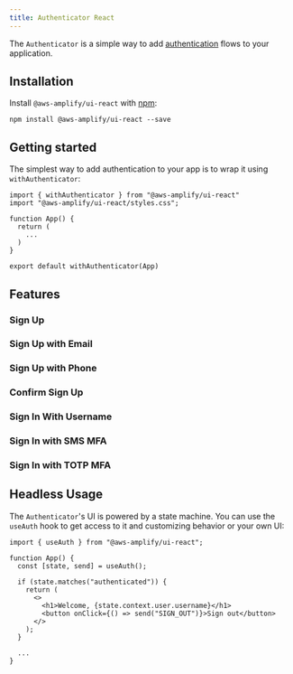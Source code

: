 ```yaml
---
title: Authenticator React
---
```



The `Authenticator` is a simple way to add [authentication](https://docs.amplify.aws/lib/auth/getting-started/q/platform/js)
flows to your application.

## Installation

Install `@aws-amplify/ui-react` with [npm](https://www.npmjs.com/):

```shell
npm install @aws-amplify/ui-react --save
```

## Getting started

The simplest way to add authentication to your app is to wrap it using `withAuthenticator`:

```js{1-2,10}
import { withAuthenticator } from "@aws-amplify/ui-react"
import "@aws-amplify/ui-react/styles.css";

function App() {
  return (
    ...
  )
}

export default withAuthenticator(App)
```

## Features

### Sign Up

<Feature name="sign-up" />

### Sign Up with Email

<Feature name="sign-up-with-email" />

### Sign Up with Phone

<Feature name="sign-up-with-phone" />

### Confirm Sign Up

<Feature name="confirm-sign-up" />

### Sign In With Username

<Feature name="sign-in-with-username" />

### Sign In with SMS MFA

<Feature name="sign-in-sms-mfa" />

### Sign In with TOTP MFA

<Feature name="sign-in-totp-mfa" />

## Headless Usage

The `Authenticator`'s UI is powered by a state machine. You can use the `useAuth` hook
to get access to it and customizing behavior or your own UI:

```js{1,4-6,10}
import { useAuth } from "@aws-amplify/ui-react";

function App() {
  const [state, send] = useAuth();

  if (state.matches("authenticated")) {
    return (
      <>
        <h1>Welcome, {state.context.user.username}</h1>
        <button onClick={() => send("SIGN_OUT")}>Sign out</button>
      </>
    );
  }

  ...
}
```

<XStateInspector />
<Authenticator />
